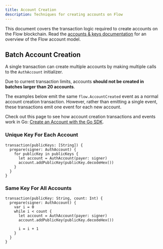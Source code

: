 ```yaml
---
title: Account Creation
description: Techniques for creating accounts on Flow
---
```


This document covers the transaction logic required to create accounts 
on the Flow blockchain. 
Read the [accounts & keys documentation](../../concepts/start-here/accounts-and-keys) 
for an overview of the Flow account model.

## Batch Account Creation 

A single transaction can create multiple accounts by making 
multiple calls to the `AuthAccount` initializer.

<Callout type="warning">

Due to current transaction limits, 
accounts **should not be created in batches larger than 20 accounts**.
</Callout>

The examples below emit the same `flow.AccountCreated` event
as a normal account creation transaction. 
However, rather than emitting a single event, 
these transactions emit one event for each new account.

Check out this page to see how account creation transactions and events work in Go: 
[Create an Account with the Go SDK](/flow-go-sdk/create-account/).

### Unique Key For Each Account

```cadence
transaction(publicKeys: [String]) {
  prepare(signer: AuthAccount) {
    for publicKey in publicKeys {
      let account = AuthAccount(payer: signer)
      account.addPublicKey(publicKey.decodeHex())
    }
  }
}
```

### Same Key For All Accounts

```cadence
transaction(publicKey: String, count: Int) {
  prepare(signer: AuthAccount) {
    var i = 0
    while i < count {
      let account = AuthAccount(payer: signer)
      account.addPublicKey(publicKey.decodeHex())

      i = i + 1
    }
  }
}
```

